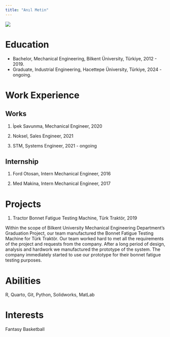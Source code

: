 ```yaml
---
title: "Anıl Metin"
---
```


![](/assets/images/anil_metin.jpg){fig-align="center"}

# Education

-   Bachelor, Mechanical Engineering, Bilkent Üniversity, Türkiye, 2012 - 2019.
-   Graduate, Industrial Engineering, Hacettepe Üniversity, Türkiye, 2024 - ongoing.

# Work Experience

## Works

1.  İpek Savunma, Mechanical Engineer, 2020

2.  Noksel, Sales Engineer, 2021

3.  STM, Systems Engineer, 2021 - ongoing

## Internship

1.  Ford Otosan, Intern Mechanical Engineer, 2016

2.  Med Makina, Intern Mechanical Engineer, 2017

# Projects

1.  Tractor Bonnet Fatigue Testing Machine, Türk Traktör, 2019

Within the scope of Bilkent University Mechanical Engineering Department's Graduation Project, our team manufactured the Bonnet Fatigue Testing Machine for Türk Traktör. Our team worked hard to met all the requirements of the project and requests from the company. After a long period of design, analysis and hardwork we manufactured the prototype of the system. The company immediately started to use our prototype for their bonnet fatigue testing purposes.

# Abilities

R, Quarto, Git, Python, Solidworks, MatLab

# Interests

Fantasy Basketball
